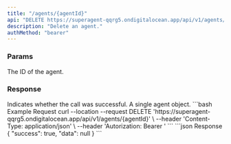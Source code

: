 ```yaml
---
title: "/agents/{agentId}"
api: "DELETE https://superagent-qqrg5.ondigitalocean.app/api/v1/agents/{agentId}"
description: "Delete an agent."
authMethod: "bearer"
---
```


### Params

<ParamField path="agentId" required="true" type="string">
  The ID of the agent.
</ParamField>

### Response

<ResponseField name="success" type="boolean">
  Indicates whether the call was successful.
</ResponseField>

<ResponseField name="data" type="object">
  A single agent object.
</ResponseField>

<RequestExample>
```bash Example Request
curl --location --request DELETE 'https://superagent-qqrg5.ondigitalocean.app/api/v1/agents/{agentId}' \
--header 'Content-Type: application/json' \
--header 'Autorization: Bearer <token>'
```
</RequestExample>

<ResponseExample>
```json Response
{
  "success": true,
  "data": null
}
```
</ResponseExample>
